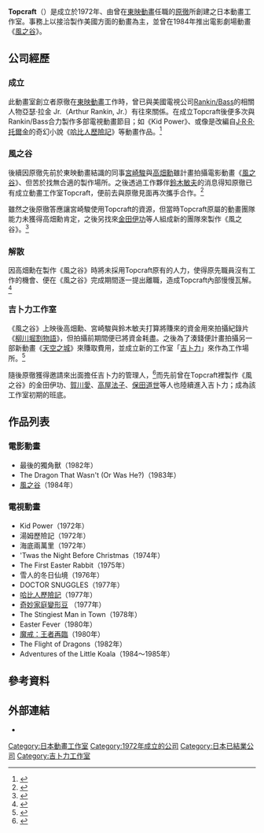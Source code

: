 {{noteTA
|G1=Ghibli
|1=zh-cn:霍比特人; zh-hk:哈比人歷險記; zh-mo:哈比人歷險記; zh-sg:霍比特人; zh-tw:哈比人歷險記
|2=zh-cn:指环王：王者归来; zh-hk:魔戒：王者再臨; zh-mo:魔戒：王者再臨; zh-sg:指环王：王者归来; zh-tw:魔戒：王者再臨;
}}
{{Infobox company
| name                = Topcraft
| native_name	        = トップクラフト
| native_name_lang    = ja
| fate                = 解散
| foundation          = 1972年
| defunct             = 1985年6月15日
| location            = [[日本|日本]][[東京都|東京都]]
| founder             = [[原徹|原徹]]
| chairman             = 原徹
| industry            = 動畫製作公司
| products            = 電視動畫<br>電影動畫
}}

'''Topcraft'''（{{lang-ja|トップクラフト}}）是成立於1972年、由曾在[[東映動畫|東映動畫]]任職的[[原徹|原徹]]所創建之日本動畫工作室。事務上以接洽製作美國方面的動畫為主，並曾在1984年推出電影劇場動畫《[[風之谷_(電影)|風之谷]]》。

== 公司經歷 ==
=== 成立 ===
此動畫室創立者原徹在[[東映動畫|東映動畫]]工作時，曾已與美國電視公司[[Rankin/Bass|Rankin/Bass]]的相關人物亞瑟·拉金 Jr.（Arthur Rankin, Jr.）有往來關係。在成立Topcraft後便多次與Rankin/Bass合力製作多部電視動畫節目；如《Kid Power》、或像是改編自[[J·R·R·托爾金|J·R·R·托爾金]]的奇幻小說《[[哈比人歷險記|哈比人歷險記]]》等動畫作品。<ref>{{Cite web |url=http://xoomer.virgilio.it/fedgrame/english.htm |title=Topcraft/Studio Ghibli The Complete History |accessdate=2015年1月17日 |archive-date=2015年1月16日 |archive-url=https://web.archive.org/web/20150116023646/http://xoomer.virgilio.it/fedgrame/english.htm |dead-url=no }}</ref>

=== 風之谷 ===
後續因原徹先前於東映動畫結識的同事[[宮崎駿|宮崎駿]]與[[高畑勳|高畑勳]]雖計畫拍攝電影動畫《[[風之谷_(電影)|風之谷]]》、但苦於找無合適的製作場所。之後透過工作夥伴[[鈴木敏夫|鈴木敏夫]]的消息得知原徹已有成立動畫工作室Topcraft，便前去與原徹見面再次攜手合作。<ref>{{cite book |title=順風而起 |year=2014年 |publisher=[[台灣東販|台灣東販]] |author=[[鈴木敏夫|鈴木敏夫]] |isbn=978-986-331-438-7 |pages=105頁 }}</ref>

雖然之後原徹答應讓宮崎駿使用Topcraft的資源，但當時Topcraft原屬的動畫團隊能力未獲得高畑勳肯定，之後另找來[[金田伊功|金田伊功]]等人組成新的團隊來製作《風之谷》。<ref>{{cite book |title=順風而起 |year=2014年 |publisher=[[台灣東販|台灣東販]] |author=[[鈴木敏夫|鈴木敏夫]] |isbn=978-986-331-438-7 |pages=107頁 }}</ref>

=== 解散 ===
因高畑勳在製作《風之谷》時將未採用Topcraft原有的人力，使得原先職員沒有工作的機會、便在《風之谷》完成期間逐一提出離職，造成Topcraft內部慢慢瓦解。<ref>{{cite book |title=順風而起 |year=2014年 |publisher=[[台灣東販|台灣東販]] |author=[[鈴木敏夫|鈴木敏夫]] |isbn=978-986-331-438-7 |pages=108頁 }}</ref>

=== 吉卜力工作室 ===
《風之谷》上映後高畑勳、宮崎駿與鈴木敏夫打算將賺來的資金用來拍攝紀錄片《[[柳川堀割物語|柳川堀割物語]]》，但拍攝前期間便已將資金耗盡。之後為了湊錢便計畫拍攝另一部新動畫《[[天空之城|天空之城]]》來賺取費用，並成立新的工作室「[[吉卜力|吉卜力]]」來作為工作場所。<ref>{{cite book |title={{lang|ja|映画道楽}} |year=2005年 |publisher=PIA（{{lang|ja|びあ}}） |author=[[鈴木敏夫|鈴木敏夫]] |isbn=978-483-561-540-0 |pages=86頁 }}</ref>

隨後原徹獲得邀請來出面擔任吉卜力的管理人，<ref>{{cite book |title=順風而起 |year=2014年 |publisher=[[台灣東販|台灣東販]] |author=[[鈴木敏夫|鈴木敏夫]] |isbn=978-986-331-438-7 |pages=117頁 }}</ref>而先前曾在Topcraft裡製作《風之谷》的金田伊功、[[賀川愛|賀川愛]]、[[高屋法子|高屋法子]]、[[保田道世|保田道世]]等人也陸續進入吉卜力；成為該工作室初期的班底。

== 作品列表 ==
=== 電影動畫 ===
*最後的獨角獸（1982年）
*The Dragon That Wasn't (Or Was He?)（1983年）
*[[風之谷_(電影)|風之谷]]（1984年）

=== 電視動畫 ===
*Kid Power（1972年）
*湯姆歷險記（1972年）
*海底兩萬里（1972年）
*'Twas the Night Before Christmas（1974年）
*The First Easter Rabbit（1975年）
*雪人的冬日仙境（1976年）
*DOCTOR SNUGGLES（1977年）
*[[哈比人歷險記_(動畫)|哈比人歷險記]]（1977年）
*[[奇妙家庭變形豆|奇妙家庭變形豆]] （1977年）
*The Stingiest Man in Town（1978年）
*Easter Fever（1980年）
*[[魔戒：王者再臨_(動畫)|魔戒：王者再臨]]（1980年）
*The Flight of Dragons（1982年）
*Adventures of the Little Koala（1984～1985年）

== 參考資料 ==
{{reflist}}

== 外部連結 ==
*{{imdb company|id=0063380|name=Topcraft}}

{{吉卜力工作室}}

{{DEFAULTSORT:Topcraft}}
[[Category:日本動畫工作室|Category:日本動畫工作室]]
[[Category:1972年成立的公司|Category:1972年成立的公司]]
[[Category:日本已結業公司|Category:日本已結業公司]]
[[Category:吉卜力工作室|Category:吉卜力工作室]]